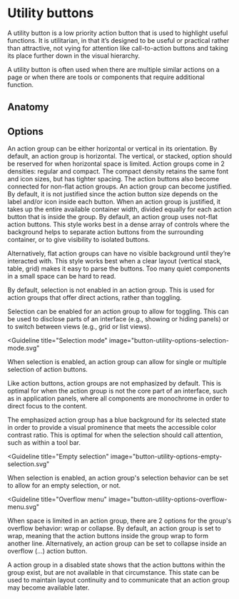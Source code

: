 # Utility buttons

A utility button is a low priority action button that is used to highlight
useful functions. It is utilitarian, in that it’s designed to be useful or
practical rather than attractive, not vying for attention like call-to-action
buttons and taking its place further down in the visual hierarchy.

A utility button is often used when there are multiple similar actions on a page
or when there are tools or components that require additional function.

<Imagefullwidth image="button-utility-hero.svg" title="Utility button example" />

<AssetLinks>
  <AssetLink href="https://react.fabric-ds.io/button" />
  <AssetLink href="https://vue.fabric-ds.io/button" />
</AssetLinks>

<TableOfContents />

## Anatomy

<Imagefullwidth image="button-utility-anatomy.svg" title="Utility button anatomy example" />


## Options

<Guideline title="Orientation" image="button-utility-options-orientation.svg">
  An action group can be either horizontal or vertical in its orientation. By
  default, an action group is horizontal. The vertical, or stacked, option
  should be reserved for when horizontal space is limited.
</Guideline>

<Guideline title="Density" image="button-utility-options-density.svg">
  Action groups come in 2 densities: regular and compact. The compact density
  retains the same font and icon sizes, but has tighter spacing. The action
  buttons also become connected for non-flat action groups.
</Guideline>

<Guideline title="Justified" image="button-utility-options-justified.svg">
  An action group can become justified. By default, it is not justified since
  the action button size depends on the label and/or icon inside each button.
  When an action group is justified, it takes up the entire available container
  width, divided equally for each action button that is inside the group.
</Guideline>

<Guideline title="Flat" image="button-utility-options-flat.svg">
By default, an action group uses not-flat action buttons. This style works best in a dense array of controls where the background helps to separate action buttons from the surrounding container, or to give visibility to isolated buttons.

Alternatively, flat action groups can have no visible background until they’re
interacted with. This style works best when a clear layout (vertical stack,
table, grid) makes it easy to parse the buttons. Too many quiet components in a
small space can be hard to read.
</Guideline>

<Guideline title="Enable selection" image="button-utility-options-enable-selection.svg">
By default, selection is not enabled in an action group. This is used for action groups that offer direct actions, rather than toggling.

Selection can be enabled for an action group to allow for toggling. This can be
used to disclose parts of an interface (e.g., showing or hiding panels) or to
switch between views (e.g., grid or list views).
</Guideline>

<Guideline
  title="Selection mode"
  image="button-utility-options-selection-mode.svg"
>
  When selection is enabled, an action group can allow for single or multiple
  selection of action buttons.
</Guideline>

<Guideline title="Emphasis" image="button-utility-options-emphasis.svg">
Like action buttons, action groups are not emphasized by default. This is optimal for when the action group is not the core part of an interface, such as in application panels, where all components are monochrome in order to direct focus to the content.

The emphasized action group has a blue background for its selected state in
order to provide a visual prominence that meets the accessible color contrast
ratio. This is optimal for when the selection should call attention, such as
within a tool bar.
</Guideline>

<Guideline
  title="Empty selection"
  image="button-utility-options-empty-selection.svg"
>
  When selection is enabled, an action group's selection behavior can be set to
  allow for an empty selection, or not.
</Guideline>

<Guideline
  title="Overflow menu"
  image="button-utility-options-overflow-menu.svg"
>
  When space is limited in an action group, there are 2 options for the group's
  overflow behavior: wrap or collapse. By default, an action group is set to
  wrap, meaning that the action buttons inside the group wrap to form another
  line. Alternatively, an action group can be set to collapse inside an overflow
  (...) action button.
</Guideline>

<Guideline title="Disabled" image="button-utility-options-disabled.svg">
  A action group in a disabled state shows that the action buttons within the
  group exist, but are not available in that circumstance. This state can be
  used to maintain layout continuity and to communicate that an action group may
  become available later.
</Guideline>
